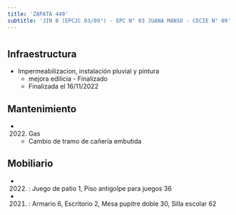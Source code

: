 ```yaml
---
title: 'ZAPATA 449'
subtitle: 'JIN B (EPCJC 03/09°) - EPC N° 03 JUANA MANSO - CECIE N° 09'
---
```


#
## Infraestructura

* Impermeabilizacion, instalación pluvial y pintura 
    + mejora edilicia - Finalizado 
    + Finalizada el 16/11/2022 






## Mantenimiento

*  (2022) Gas 
    + Cambio de tramo de cañería embutida





## Mobiliario

*  (2022) : Juego de patio 1, Piso antigolpe para juegos 36 

*  (2021) : Armario 6, Escritorio 2, Mesa pupitre doble 30, Silla escolar 62 



